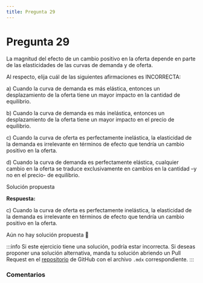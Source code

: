 ```yaml
---
title: Pregunta 29
---
```



# Pregunta 29

<div className="exercise">
La magnitud del efecto de un cambio positivo en la oferta depende en parte de las elasticidades de
las curvas de demanda y de oferta.

Al respecto, elija cuál de las siguientes afirmaciones es INCORRECTA:

a) Cuando la curva de demanda es más elástica, entonces un desplazamiento de la oferta tiene
un mayor impacto en la cantidad de equilibrio.

b) Cuando la curva de demanda es más inelástica, entonces un desplazamiento de la oferta
tiene un mayor impacto en el precio de equilibrio.

c) Cuando la curva de oferta es perfectamente inelástica, la elasticidad de la demanda es
irrelevante en términos de efecto que tendría un cambio positivo en la oferta.

d) Cuando la curva de demanda es perfectamente elástica, cualquier cambio en la oferta se
traduce exclusivamente en cambios en la cantidad –y no en el precio- de equilibrio.
</div>

<MDXDetails>
<summary>Solución propuesta</summary>

<div className="exercise">

**Respuesta:**

c) Cuando la curva de oferta es perfectamente inelástica, la elasticidad de la demanda es
irrelevante en términos de efecto que tendría un cambio positivo en la oferta.

Aún no hay solución propuesta 🥲
</div>

:::info
Si este ejercicio tiene una solución, podría estar incorrecta. Si deseas proponer una solución alternativa, manda tu solución abriendo
un Pull Request en el [repositorio](https://github.com/crow-rojas/apuntes-fundamentals/pulls) de GitHub con el archivo
`.mdx` correspondiente.
:::

</MDXDetails>

### Comentarios

<Disqus
  url="https://crow-rojas.github.io/apuntes-fundamentals/docs/engineering/economics/exercises/2019-2/p29"
  identifier="docs/engineering/economics/exercises/2019-2/p29"
  title="2019-2 Economia - Pregunta 29"
/>
